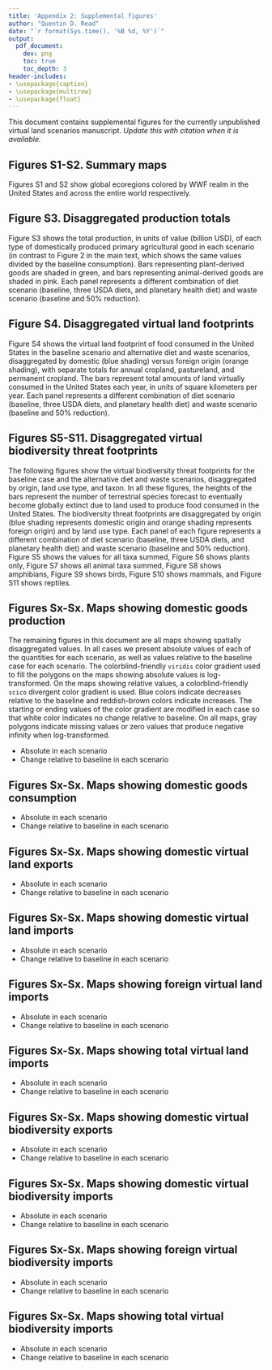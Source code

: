 ```yaml
---
title: 'Appendix 2: Supplemental figures'
author: "Quentin D. Read"
date: "`r format(Sys.time(), '%B %d, %Y')`"
output: 
  pdf_document:
    dev: png
    toc: true
    toc_depth: 3
header-includes:
- \usepackage{caption}
- \usepackage{multirow}
- \usepackage{float}
---
```


\newcommand{\fpfig}{/nfs/qread-data/cfs_io_analysis/scenario_v2_figs}

This document contains supplemental figures for the currently unpublished virtual land scenarios manuscript. *Update this with citation when it is available.*

\newpage

## Figures S1-S2. Summary maps

Figures S1 and S2 show global ecoregions colored by WWF realm in the United States and across the entire world respectively.

\begin{figure}[H]
\centerline{\includegraphics[width=0.8\textwidth]{\fpfig/usa_ecoregions.png}}
\caption*{Figure S1: United States map showing global ecoregions categorized by realm}
\end{figure}

\begin{figure}[H]
\centerline{\includegraphics[width=0.8\textwidth]{\fpfig/world_ecoregions.png}}
\caption*{Figure S2: World map showing global ecoregions categorized by realm}
\end{figure}

\newpage

## Figure S3. Disaggregated production totals

Figure S3 shows the total production, in units of value (billion USD), of each type of domestically produced primary agricultural good in each scenario (in contrast to Figure 2 in the main text, which shows the same values divided by the baseline consumption). Bars representing plant-derived goods are shaded in green, and bars representing animal-derived goods are shaded in pink. Each panel represents a different combination of diet scenario (baseline, three USDA diets, and planetary health diet) and waste scenario (baseline and 50% reduction). 

\begin{figure}[H]
\centerline{\includegraphics[width=0.8\textwidth]{\fpfig/total_consumption_10_scenarios.png}}
\caption*{Figure S3: Total consumption of each primary domestic agricultural good in each scenario, by value}
\end{figure}

\newpage

## Figure S4. Disaggregated virtual land footprints

Figure S4 shows the virtual land footprint of food consumed in the United States in the baseline scenario and alternative diet and waste scenarios, disaggregated by domestic (blue shading) versus foreign origin (orange shading), with separate totals for annual cropland, pastureland, and permanent cropland. The bars represent total amounts of land virtually consumed in the United States each year, in units of square kilometers per year. Each panel represents a different combination of diet scenario (baseline, three USDA diets, and planetary health diet) and waste scenario (baseline and 50% reduction). 

\begin{figure}[H]
\centerline{\includegraphics[width=0.8\textwidth]{\fpfig/foreign_vs_domestic_vlt_by_scenario_10.png}}
\caption*{Figure S4: Total virtual land consumption in each scenario, by origin and land type}
\end{figure}

\newpage

## Figures S5-S11. Disaggregated virtual biodiversity threat footprints

The following figures show the virtual biodiversity threat footprints for the baseline case and the alternative diet and waste scenarios, disaggregated by origin, land use type, and taxon. In all these figures, the heights of the bars represent the number of terrestrial species forecast to eventually become globally extinct due to land used to produce food consumed in the United States. The biodiversity threat footprints are disaggregated by origin (blue shading represents domestic origin and orange shading represents foreign origin) and by land use type. Each panel of each figure represents a different combination of diet scenario (baseline, three USDA diets, and planetary health diet) and waste scenario (baseline and 50% reduction). Figure S5 shows the values for all taxa summed, Figure S6 shows plants only, Figure S7 shows all animal taxa summed, Figure S8 shows amphibians, Figure S9 shows birds, Figure S10 shows mammals, and Figure S11 shows reptiles.

\begin{figure}[H]
\centerline{\includegraphics[width=0.8\textwidth]{\fpfig/foreign_vs_domestic_alltaxaextinctions_by_scenario_10.png}}
\caption*{Figure S5: Total virtual biodiversity threat footprint in each scenario, by origin and land type: all taxa summed}
\end{figure}

\begin{figure}[H]
\centerline{\includegraphics[width=0.8\textwidth]{\fpfig/foreign_vs_domestic_plantextinctions_by_scenario_10.png}}
\caption*{Figure S6: Total virtual biodiversity threat footprint in each scenario, by origin and land type: plants}
\end{figure}

\begin{figure}[H]
\centerline{\includegraphics[width=0.8\textwidth]{\fpfig/foreign_vs_domestic_animalextinctions_by_scenario_10.png}}
\caption*{Figure S7: Total virtual biodiversity threat footprint in each scenario, by origin and land type: all animals summed}
\end{figure}

\begin{figure}[H]
\centerline{\includegraphics[width=0.8\textwidth]{\fpfig/foreign_vs_domestic_amphibianextinctions_by_scenario_10.png}}
\caption*{Figure S8: Total virtual biodiversity threat footprint in each scenario, by origin and land type: amphibians}
\end{figure}

\begin{figure}[h!]
\centerline{\includegraphics[width=0.8\textwidth]{\fpfig/foreign_vs_domestic_birdextinctions_by_scenario_10.png}}
\caption*{Figure S9: Total virtual biodiversity threat footprint in each scenario, by origin and land type: birds}
\end{figure}

\begin{figure}[H]
\centerline{\includegraphics[width=0.8\textwidth]{\fpfig/foreign_vs_domestic_mammalextinctions_by_scenario_10.png}}
\caption*{Figure S10: Total virtual biodiversity threat footprint in each scenario, by origin and land type: mammals}
\end{figure}

\begin{figure}[H]
\centerline{\includegraphics[width=0.8\textwidth]{\fpfig/foreign_vs_domestic_reptileextinctions_by_scenario_10.png}}
\caption*{Figure S11: Total virtual biodiversity threat footprint in each scenario, by origin and land type: reptiles}
\end{figure}

\newpage

## Figures Sx-Sx. Maps showing domestic goods production

The remaining figures in this document are all maps showing spatially disaggregated values. In all cases we present absolute values of each of the quantities for each scenario, as well as values relative to the baseline case for each scenario. The colorblind-friendly `viridis` color gradient used to fill the polygons on the maps showing absolute values is log-transformed. On the maps showing relative values, a colorblind-friendly `scico` divergent color gradient is used. Blue colors indicate decreases relative to the baseline and reddish-brown colors indicate increases. The starting or ending values of the color gradient are modified in each case so that white color indicates no change relative to baseline. On all maps, gray polygons indicate missing values or zero values that produce negative infinity when log-transformed.

- Absolute in each scenario
- Change relative to baseline in each scenario

\newpage

## Figures Sx-Sx. Maps showing domestic goods consumption

- Absolute in each scenario
- Change relative to baseline in each scenario

\newpage

## Figures Sx-Sx. Maps showing domestic virtual land exports

- Absolute in each scenario
- Change relative to baseline in each scenario

\newpage

## Figures Sx-Sx. Maps showing domestic virtual land imports

- Absolute in each scenario
- Change relative to baseline in each scenario

\newpage

## Figures Sx-Sx. Maps showing foreign virtual land imports

- Absolute in each scenario
- Change relative to baseline in each scenario

\newpage

## Figures Sx-Sx. Maps showing total virtual land imports

- Absolute in each scenario
- Change relative to baseline in each scenario

\newpage

## Figures Sx-Sx. Maps showing domestic virtual biodiversity exports

- Absolute in each scenario
- Change relative to baseline in each scenario

\newpage

## Figures Sx-Sx. Maps showing domestic virtual biodiversity imports

- Absolute in each scenario
- Change relative to baseline in each scenario

\newpage

## Figures Sx-Sx. Maps showing foreign virtual biodiversity imports

- Absolute in each scenario
- Change relative to baseline in each scenario

\newpage

## Figures Sx-Sx. Maps showing total virtual biodiversity imports

- Absolute in each scenario
- Change relative to baseline in each scenario
